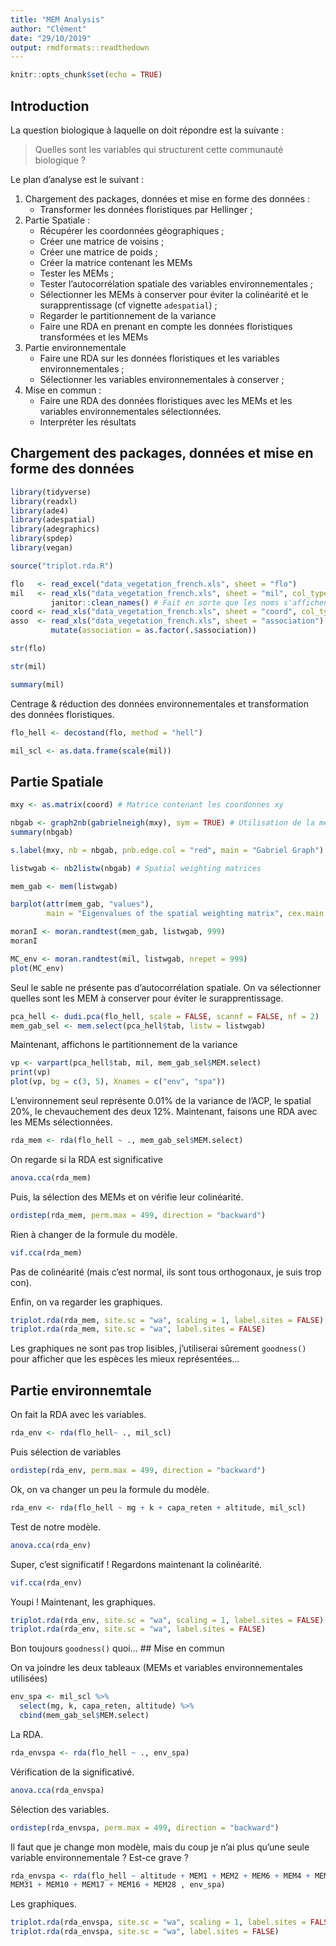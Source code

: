 ```yaml
---
title: "MEM Analysis"
author: "Clément"
date: "29/10/2019"
output: rmdformats::readthedown
---
```


```r
knitr::opts_chunk$set(echo = TRUE)
```

## Introduction

La question biologique à laquelle on doit répondre est la suivante : 

> Quelles sont les variables qui structurent cette communauté biologique ?

Le plan d'analyse est le suivant :

1. Chargement des packages, données et mise en forme des données :
    - Transformer les données floristiques par Hellinger ;
2. Partie Spatiale :
    - Récupérer les coordonnées géographiques ;
    - Créer une matrice de voisins ;
    - Créer une matrice de poids ;
    - Créer la matrice contenant les MEMs
    - Tester les MEMs ;
    - Tester l'autocorrélation spatiale des variables environnementales ;
    - Sélectionner les MEMs à conserver pour éviter la colinéarité et le surapprentissage (cf vignette `adespatial`) ;
    - Regarder le partitionnement de la variance
    - Faire une RDA en prenant en compte les données floristiques transformées et les MEMs
3. Partie environnementale
    - Faire une RDA sur les données floristiques et les variables environnementales ;
    - Sélectionner les variables environnementales à conserver ;
4. Mise en commun :
    - Faire une RDA des données floristiques avec les MEMs et les variables environnementales sélectionnées.
    - Interpréter les résultats

## Chargement des packages, données et mise en forme des données

```r
library(tidyverse)
library(readxl)
library(ade4)
library(adespatial)
library(adegraphics)
library(spdep)
library(vegan)

source("triplot.rda.R")
```


```r
flo   <- read_excel("data_vegetation_french.xls", sheet = "flo")
mil   <- read_xls("data_vegetation_french.xls", sheet = "mil", col_types = "numeric") %>%
         janitor::clean_names() # Fait en sorte que les noms s'affichent correctement.
coord <- read_xls("data_vegetation_french.xls", sheet = "coord", col_types = "numeric")
asso  <- read_xls("data_vegetation_french.xls", sheet = "association") %>%
         mutate(association = as.factor(.$association))

str(flo)

str(mil)

summary(mil)
```

Centrage & réduction des données environnementales et transformation des données floristiques.

```r
flo_hell <- decostand(flo, method = "hell")

mil_scl <- as.data.frame(scale(mil))
```

## Partie Spatiale

```r
mxy <- as.matrix(coord) # Matrice contenant les coordonnes xy

nbgab <- graph2nb(gabrielneigh(mxy), sym = TRUE) # Utilisation de la methode de Gabriel
summary(nbgab)

s.label(mxy, nb = nbgab, pnb.edge.col = "red", main = "Gabriel Graph")

listwgab <- nb2listw(nbgab) # Spatial weighting matrices

mem_gab <- mem(listwgab)

barplot(attr(mem_gab, "values"),
        main = "Eigenvalues of the spatial weighting matrix", cex.main = 0.7)

moranI <- moran.randtest(mem_gab, listwgab, 999)
moranI

MC_env <- moran.randtest(mil, listwgab, nrepet = 999)
plot(MC_env)
```

Seul le sable ne présente pas d'autocorrélation spatiale. On va sélectionner quelles sont les MEM à conserver pour éviter le surapprentissage.

```r
pca_hell <- dudi.pca(flo_hell, scale = FALSE, scannf = FALSE, nf = 2)
mem_gab_sel <- mem.select(pca_hell$tab, listw = listwgab)
```

Maintenant, affichons le partitionnement de la variance

```r

vp <- varpart(pca_hell$tab, mil, mem_gab_sel$MEM.select)
print(vp)
plot(vp, bg = c(3, 5), Xnames = c("env", "spa")) 
```

L'environnement seul représente 0.01% de la variance de l'ACP, le spatial 20%, le chevauchement des deux 12%. Maintenant, faisons une RDA avec les MEMs sélectionnées.

```r
rda_mem <- rda(flo_hell ~ ., mem_gab_sel$MEM.select)
```

On regarde si la RDA est significative

```r
anova.cca(rda_mem)
```

Puis, la sélection des MEMs et on vérifie leur colinéarité.

```r
ordistep(rda_mem, perm.max = 499, direction = "backward")
```

Rien à changer de la formule du modèle.

```r
vif.cca(rda_mem)
```

Pas de colinéarité (mais c'est normal, ils sont tous orthogonaux, je suis trop con).

Enfin, on va regarder les graphiques.

```r
triplot.rda(rda_mem, site.sc = "wa", scaling = 1, label.sites = FALSE)
triplot.rda(rda_mem, site.sc = "wa", label.sites = FALSE)
```

Les graphiques ne sont pas trop lisibles, j'utiliserai sûrement `goodness()` pour afficher que les espèces les mieux représentées...

## Partie environnemtale

On fait la RDA avec les variables.

```r
rda_env <- rda(flo_hell~ ., mil_scl)
```

Puis sélection de variables

```r
ordistep(rda_env, perm.max = 499, direction = "backward")
```
 Ok, on va changer un peu la formule du modèle.
 
```r
rda_env <- rda(flo_hell ~ mg + k + capa_reten + altitude, mil_scl)
```

Test de notre modèle.

```r
anova.cca(rda_env)
```

Super, c'est significatif ! Regardons maintenant la colinéarité.

```r
vif.cca(rda_env)
```

Youpi ! Maintenant, les graphiques.

```r
triplot.rda(rda_env, site.sc = "wa", scaling = 1, label.sites = FALSE)
triplot.rda(rda_env, site.sc = "wa", label.sites = FALSE)
```

Bon toujours `goodness()` quoi...
## Mise en commun

On va joindre les deux tableaux (MEMs et variables environnementales utilisées)

```r
env_spa <- mil_scl %>%
  select(mg, k, capa_reten, altitude) %>%
  cbind(mem_gab_sel$MEM.select)
```


La RDA.

```r
rda_envspa <- rda(flo_hell ~ ., env_spa)
```

Vérification de la significativé.

```r
anova.cca(rda_envspa)
```

Sélection des variables.

```r
ordistep(rda_envspa, perm.max = 499, direction = "backward")
```

Il faut que je change mon modèle, mais du coup je n'ai plus qu'une seule variable environnementale ? Est-ce grave ?

```r
rda_envspa <- rda(flo_hell ~ altitude + MEM1 + MEM2 + MEM6 + MEM4 + MEM3 + MEM5 + MEM12 + MEM9 + MEM7 +
MEM31 + MEM10 + MEM17 + MEM16 + MEM28 , env_spa)
```

Les graphiques.

```r
triplot.rda(rda_envspa, site.sc = "wa", scaling = 1, label.sites = FALSE)
triplot.rda(rda_envspa, site.sc = "wa", label.sites = FALSE)
```

